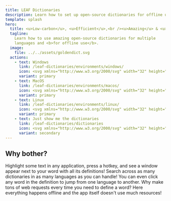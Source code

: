 ```yaml
---
title: LEAF Dictionaries
description: Learn how to set up open-source dictionaries for offline use.
template: splash
hero:
  title: <u>Low-carbon</u>, <u>Efficient</u>,<br /><u>Amazing</u> & <u>Free</u> Dictionaries
  tagline:
    Learn how to use amazing open-source dictionaries for multiple
    languages and <b>for offline use</b>.
  image:
    file: ../../assets/goldendict.svg
  actions:
    - text: Windows
      link: /leaf-dictionaries/environments/windows/
      icon: <svg xmlns="http://www.w3.org/2000/svg" width="32" height="32" viewBox="0 0 24 24"><path fill="currentColor" d="m3 5.557l7.357-1.002l.004 7.097l-7.354.042L3 5.557zm7.354 6.913l.006 7.103l-7.354-1.011v-6.14l7.348.048zm.892-8.046L21.001 3v8.562l-9.755.077V4.424zm9.758 8.113l-.003 8.523l-9.755-1.378l-.014-7.161l9.772.016z"/></svg>
      variant: primary
    - text: MacOS
      link: /leaf-dictionaries/environments/macos/
      icon: <svg xmlns="http://www.w3.org/2000/svg" width="32" height="32" viewBox="0 0 24 24"><path fill="currentColor" d="M19.665 16.811a10.316 10.316 0 0 1-1.021 1.837c-.537.767-.978 1.297-1.316 1.592c-.525.482-1.089.73-1.692.744c-.432 0-.954-.123-1.562-.373c-.61-.249-1.17-.371-1.683-.371c-.537 0-1.113.122-1.73.371c-.616.25-1.114.381-1.495.393c-.577.025-1.154-.229-1.729-.764c-.367-.32-.826-.87-1.377-1.648c-.59-.829-1.075-1.794-1.455-2.891c-.407-1.187-.611-2.335-.611-3.447c0-1.273.275-2.372.826-3.292a4.857 4.857 0 0 1 1.73-1.751a4.65 4.65 0 0 1 2.34-.662c.46 0 1.063.142 1.81.422s1.227.422 1.436.422c.158 0 .689-.167 1.593-.498c.853-.307 1.573-.434 2.163-.384c1.6.129 2.801.759 3.6 1.895c-1.43.867-2.137 2.08-2.123 3.637c.012 1.213.453 2.222 1.317 3.023a4.33 4.33 0 0 0 1.315.863c-.106.307-.218.6-.336.882zM15.998 2.38c0 .95-.348 1.838-1.039 2.659c-.836.976-1.846 1.541-2.941 1.452a2.955 2.955 0 0 1-.021-.36c0-.913.396-1.889 1.103-2.688c.352-.404.8-.741 1.343-1.009c.542-.264 1.054-.41 1.536-.435c.013.128.019.255.019.381z"/></svg>
      variant: primary
    - text: Linux
      link: /leaf-dictionaries/environments/linux/
      icon: <svg xmlns="http://www.w3.org/2000/svg" width="32" height="32" viewBox="0 0 24 24"><path fill="currentColor" d="M12.642 8.084c-.364.189-.79.42-1.242.42s-.81-.209-1.066-.413c-.13-.101-.234-.202-.313-.276c-.137-.108-.12-.259-.064-.254c.094.012.108.136.168.191c.08.075.18.172.302.269c.243.192.567.38.973.38s.878-.238 1.167-.4c.163-.092.371-.256.541-.381c.13-.095.125-.21.232-.198c.107.013.028.127-.122.258a3.404 3.404 0 0 1-.576.404z"/><path fill="currentColor" d="M19.649 17.77c-.142-.16-.209-.456-.281-.771s-.153-.654-.411-.874l-.002-.001a1.054 1.054 0 0 0-.317-.192c.359-1.065.219-2.126-.145-3.084c-.444-1.177-1.222-2.202-1.815-2.903c-.664-.838-1.313-1.633-1.301-2.808c.021-1.793.197-5.118-2.958-5.122a4.66 4.66 0 0 0-.401.017c-3.526.283-2.59 4.008-2.643 5.255c-.064.912-.249 1.631-.877 2.523c-.736.876-1.774 2.295-2.266 3.771c-.232.697-.342 1.407-.241 2.08a1.9 1.9 0 0 0-.091.089c-.216.231-.376.511-.555.699c-.166.167-.403.229-.664.323s-.547.231-.721.565l-.001.002a1 1 0 0 0-.108.484c0 .154.023.311.046.461c.048.313.097.609.032.81c-.206.564-.232.954-.087 1.237c.146.284.444.409.783.479c.676.141 1.592.106 2.314.489l.062-.117l-.061.118c.773.404 1.557.547 2.182.405c.454-.104.821-.374 1.011-.789c.489-.002 1.025-.209 1.885-.256c.583-.047 1.312.207 2.149.16a1.119 1.119 0 0 0 .099.264c.324.649.928.946 1.571.896s1.329-.43 1.883-1.089l-.102-.085l.102.084c.527-.64 1.403-.905 1.984-1.255c.29-.175.525-.395.544-.713c.018-.318-.169-.675-.599-1.152zm-7.79-11.708c-.003-.234.036-.435.126-.639s.201-.351.358-.47s.312-.174.494-.176h.009c.179 0 .332.053.489.167c.159.116.274.261.366.463a1.493 1.493 0 0 1 .141.636c.002.235-.038.435-.127.639a1.23 1.23 0 0 1-.18.299l-.074-.033c-.089-.038-.167-.069-.237-.096s-.124-.044-.181-.064c.041-.049.122-.108.151-.181a.943.943 0 0 0 .072-.347l.002-.016a.953.953 0 0 0-.05-.337c-.038-.113-.086-.195-.155-.263s-.139-.099-.223-.101h-.011a.324.324 0 0 0-.217.086a.618.618 0 0 0-.174.25a.944.944 0 0 0-.072.348l-.001.015a.992.992 0 0 0 .014.2a2.463 2.463 0 0 0-.507-.171a1.681 1.681 0 0 1-.014-.19v-.019zm-2.144.052c-.012-.202.009-.376.064-.556s.13-.311.238-.418a.516.516 0 0 1 .349-.168h.03c.118 0 .225.04.335.127a.968.968 0 0 1 .284.389c.076.171.116.343.127.545v.002a1.51 1.51 0 0 1-.002.243c-.023.006-.046.014-.068.021c-.128.044-.23.093-.328.158a.845.845 0 0 0 .003-.214v-.012a.95.95 0 0 0-.068-.274a.523.523 0 0 0-.138-.203c-.052-.044-.1-.065-.153-.064l-.017.001c-.061.005-.11.034-.157.092a.536.536 0 0 0-.101.223a.912.912 0 0 0-.019.293l.001.012c.01.103.031.189.067.275a.528.528 0 0 0 .166.224c-.059.045-.098.078-.146.113l-.11.081a.995.995 0 0 1-.229-.342a1.528 1.528 0 0 1-.128-.546v-.002zm.155 1.228c.187-.14.315-.234.402-.298c.086-.063.121-.086.148-.112h.001c.14-.132.362-.374.699-.49c.115-.04.245-.065.39-.066c.275-.001.608.089 1.01.348c.247.16.439.174.882.363h.001c.213.087.338.202.399.321c.061.12.063.25.012.387c-.103.273-.429.562-.887.705h-.001c-.224.072-.418.233-.647.364a1.449 1.449 0 0 1-.842.217a1.105 1.105 0 0 1-.374-.083a1.202 1.202 0 0 1-.27-.167c-.161-.131-.303-.295-.51-.416h-.002c-.333-.19-.515-.408-.573-.598c-.057-.189-.003-.351.162-.475zm.131 13.018v.001c-.047.623-.398.961-.938 1.085c-.539.123-1.27 0-1.999-.381h-.001c-.808-.427-1.768-.385-2.384-.514c-.308-.064-.509-.161-.602-.341c-.092-.18-.094-.494.102-1.028l.001-.002l.001-.002c.097-.299.025-.626-.021-.934c-.047-.307-.07-.586.034-.781l.001-.002c.135-.259.332-.352.576-.439c.245-.088.534-.157.764-.386l.001-.001l.001-.001c.212-.223.371-.503.557-.702c.157-.167.314-.279.551-.28h.009c.041 0 .085.003.132.011c.314.047.588.268.853.625l.762 1.389h.001c.202.423.631.89.994 1.365c.362.475.644.952.607 1.317l-.002.001zm-.063-1.01a6.721 6.721 0 0 0-.333-.469a13.467 13.467 0 0 0-.229-.293c.151 0 .28-.024.384-.072a.486.486 0 0 0 .266-.274c.09-.242 0-.583-.288-.973c-.29-.39-.778-.83-1.494-1.269c-.527-.328-.821-.729-.959-1.165s-.119-.907-.013-1.373c.204-.894.729-1.762 1.063-2.308c.09-.066.032.123-.339.811c-.332.629-.953 2.081-.103 3.214a6.722 6.722 0 0 1 .538-2.398c.472-1.067 1.456-2.919 1.534-4.395c.041.029.18.123.241.158c.182.106.316.262.492.403c.177.142.396.264.729.283l.093.003c.343 0 .61-.112.833-.239c.242-.138.436-.292.618-.351h.001c.387-.122.694-.335.869-.585c.302 1.186 1.001 2.897 1.45 3.733c.239.443.715 1.385.92 2.52c.13-.004.273.015.427.054c.537-1.393-.455-2.892-.909-3.31c-.184-.178-.192-.258-.102-.254c.492.436 1.139 1.311 1.374 2.3c.107.451.13.925.016 1.393c.056.023.113.048.171.076c.862.42 1.181.785 1.027 1.283c-.05-.002-.1-.001-.148 0h-.014c.125-.395-.151-.687-.889-1.02c-.764-.336-1.373-.303-1.476.379a1.302 1.302 0 0 0-.017.109c-.057.02-.114.045-.172.076c-.358.197-.555.553-.664.99c-.108.437-.14.964-.17 1.558c-.019.298-.141.702-.266 1.129c-1.249.897-2.986 1.283-4.461.276zm9.628.057c-.524.317-1.456.593-2.05 1.313c-.517.615-1.146.952-1.7.996c-.555.044-1.033-.186-1.315-.752v-.001l-.001-.003c-.175-.333-.102-.858.045-1.412c.147-.554.359-1.123.388-1.585v-.001c.03-.592.063-1.11.163-1.509c.1-.399.256-.669.533-.821l.039-.02c.031.513.285 1.036.734 1.149c.491.129 1.199-.292 1.498-.636c.06-.002.118-.006.175-.007c.262-.006.481.009.707.205v.001h.001c.173.146.255.423.326.733c.071.31.128.647.342.888h.001c.41.456.542.764.531.96c-.011.198-.153.344-.417.502z"/><path fill="currentColor" d="M11.738 6.762c.015.048.093.04.138.063c.04.02.071.065.116.066c.042.001.107-.015.113-.057c.008-.056-.073-.091-.126-.111c-.067-.026-.153-.039-.216-.004c-.014.008-.03.027-.025.043zm-.46 0c-.016.048-.094.04-.139.063c-.039.02-.071.065-.115.066c-.042.001-.108-.015-.114-.057c-.007-.056.074-.091.126-.111c.067-.026.153-.039.217-.004c.015.008.03.027.025.043z"/></svg>
      variant: primary
    - text: Just show me the dictionaries
      link: /leaf-dictionaries/dictionaries
      icon: <svg xmlns="http://www.w3.org/2000/svg" width="32" height="32" viewBox="0 0 64 64"><path fill="currentColor" d="m57.063 20.218l1.029-1.698s.906-1.502.906-3.519c0-4.886-4.662-4.757-4.662-4.757L44.179 7.479L38.638 2l-7.291 1.985l-2.391-.651l-1.817 1.797l-10.497 2.858s-4.04-.111-4.04 4.123c0 1.748.786 3.05.786 3.05l1.351 2.23l-1.187 1.172l-5.86 1.596s-4.662-.129-4.662 4.757a7.56 7.56 0 0 0 .779 3.281L2 29.987l.949.376c.021.051.029.108.07.149c1.835 1.839 1.684 4.309 1.422 5.643l-1.109 1.111l8.401 4.039L23.271 60.35c1.849 2.906 5.774 1.088 5.774 1.088l29.649-14.256l-1.109-1.111c-.262-1.334-.413-3.804 1.422-5.644c.041-.041.049-.098.07-.148l.949-.377l-5.513-5.45l6.33-3.043l-.961-.963c-.227-1.156-.358-3.297 1.233-4.891c.035-.036.041-.084.06-.129l.825-.327l-4.937-4.881m-5.685-8.835l-1.25 1.978l-3.234-3.198l4.484 1.22M39.176 7.144l4.643 4.963l-16.789 6.067l-3.965-6.156l16.111-4.874M15.744 19.052l11.457 18.911l-21.827-8.658l10.37-10.253m-4.775 2.067l-1.345 1.33l-.538-.825l1.883-.505m-4.247 1.034l1.252 1.927l-2.713 2.682a5.586 5.586 0 0 1-.331-1.845c0-1.826.906-2.521 1.792-2.764M5.154 37.026l.015-.058l25.147 11.007l-24.95-11.894c.023-.135.041-.284.06-.434l19.533 8.18l-19.465-9.116a7.723 7.723 0 0 0-.086-1.245l18.079 7.445L5.165 32.4a6.048 6.048 0 0 0-.47-1.137l24.883 10.625l.566.934c1.167 1.834 3.284 1.495 4.351 1.177c1.475.728 4.119 2.412 3.442 4.893c-.357 1.312-1.142 1.948-2.399 1.948c-1.273 0-2.544-.666-2.557-.675L5.154 37.026M30.2 50.185l-1.966.814l-1.67-2.563l3.636 1.749m-7.614 5.381l-7.729-12.759l7.682 3.693l3.633 5.592c-1.465.626-3.102 2.055-3.586 3.474m34.033-12.184a7.731 7.731 0 0 0-.086 1.245l-19.465 9.116l19.533-8.18c.019.149.036.299.06.434l-24.95 11.895l25.147-11.007a.982.982 0 0 1 .015.058L29.046 60.08c-.013.009-1.282.675-2.557.675c-1.258 0-2.042-.637-2.399-1.948c-.918-3.367 4.302-5.276 4.38-5.305l4.575-1.952c.491.209 3.994 1.584 5.711-1.115l1.083-1.786l17.494-7.47a6.12 6.12 0 0 0-.471 1.137L38.54 50.827l18.079-7.445m.034-4.161l-14.825 6.144l4.114-6.791l6.767-3.253l3.944 3.9m2.393-11.107a6.9 6.9 0 0 0-.075 1.079l-16.868 7.9l16.928-7.089c.017.129.031.26.052.376L37.459 40.688l21.794-9.539a.46.46 0 0 1 .013.05L35.149 42.586c-.011.007-1.112.585-2.216.585c-1.091 0-1.77-.553-2.079-1.689c-.796-2.918 3.728-4.572 3.796-4.597l25.014-10.68a5.268 5.268 0 0 0-.407.986l-15.88 7.376l15.669-6.453"/></svg>
      variant: secondary
---
```



## Why bother?

<CardGrid stagger>
  <Card title="Definition pop-up" icon="document">
    Highlight some text in any application, press a hotkey, and see a window
    appear next to your word with all its definitions!
  </Card>
  <Card title="Supports multiple languages" icon="list-format">
    Search across as many dictionaries in as many languages as you can handle!
    You can even click any word in the definition to jump from one language to
    another.
  </Card>
  <Card title="Low-carbon" icon="sun">
    Why make tons of web requests every time you need to define a word? Here
    everything happens offline and the app itself doesn't use much resources!
  </Card>
</CardGrid>
